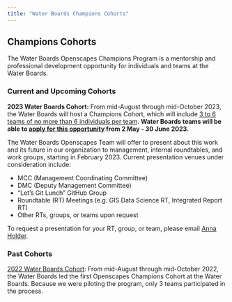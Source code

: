 ```yaml
---
title: "Water Boards Champions Cohorts"
---
```


## Champions Cohorts

The Water Boards Openscapes Champions Program is a mentorship and professional development opportunity for individuals and teams at the Water Boards.

### Current and Upcoming Cohorts

**2023 Water Boards Cohort:** From mid-August through mid-October 2023, the Water Boards will host a Champions Cohort, which will include [3 to 6 teams of no more than 6 individuals per team]{.underline}. **Water Boards teams will be able to [apply for this opportunity](https://forms.office.com/Pages/ResponsePage.aspx?id=JWoY_kl95kGZQQXSKB02wdDrmhOKKfJEmnxc6Aq8nNxUQVhJMVlHSkszUkk4MzMyN0JMTEYyNkRLNi4u) from 2 May - 30 June 2023.**

The Water Boards Openscapes Team will offer to present about this work and its future in our organization to management, internal roundtables, and work groups, starting in February 2023. Current presentation venues under consideration include:

-   MCC (Management Coordinating Committee)
-   DMC (Deputy Management Committee)
-   "Let's Git Lunch" GitHub Group
-   Roundtable (RT) Meetings (e.g. GIS Data Science RT, Integrated Report RT)
-   Other RTs, groups, or teams upon request

To request a presentation for your RT, group, or team, please email [Anna Holder](mailto:anna.holder@waterboards.ca.gov).

### Past Cohorts

[2022 Water Boards Cohort](https://cawaterboarddatacenter.github.io/swrcb-openscapes/cohorts/swrcb_2022.html): From mid-August through mid-October 2022, the Water Boards led the first Openscapes Champions Cohort at the Water Boards. Because we were piloting the program, only 3 teams participated in the process.
